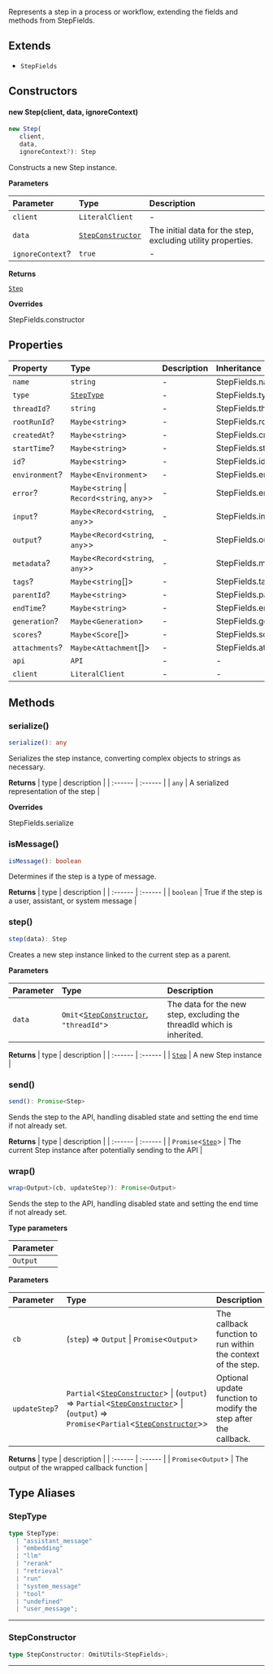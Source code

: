Represents a step in a process or workflow, extending the fields and methods from StepFields.

## Extends

- `StepFields`

## Constructors

#### new Step(client, data, ignoreContext)

```ts
new Step(
   client, 
   data, 
   ignoreContext?): Step
```

Constructs a new Step instance.

**Parameters**

| Parameter | Type | Description |
| :------ | :------ | :------ |
| `client` | `LiteralClient` | - |
| `data` | [`StepConstructor`](README.md#stepconstructor) | The initial data for the step, excluding utility properties. |
| `ignoreContext`? | `true` | - |

**Returns**

[`Step`](README.md#step)

**Overrides**

StepFields.constructor

## Properties

| Property | Type | Description | Inheritance |
| :------ | :------ | :------ | :------ |
| `name` | `string` | - | StepFields.name |
| `type` | [`StepType`](README.md#steptype) | - | StepFields.type |
| `threadId`? | `string` | - | StepFields.threadId |
| `rootRunId`? | `Maybe`\<`string`\> | - | StepFields.rootRunId |
| `createdAt`? | `Maybe`\<`string`\> | - | StepFields.createdAt |
| `startTime`? | `Maybe`\<`string`\> | - | StepFields.startTime |
| `id`? | `Maybe`\<`string`\> | - | StepFields.id |
| `environment`? | `Maybe`\<`Environment`\> | - | StepFields.environment |
| `error`? | `Maybe`\<`string` \| `Record`\<`string`, `any`\>\> | - | StepFields.error |
| `input`? | `Maybe`\<`Record`\<`string`, `any`\>\> | - | StepFields.input |
| `output`? | `Maybe`\<`Record`\<`string`, `any`\>\> | - | StepFields.output |
| `metadata`? | `Maybe`\<`Record`\<`string`, `any`\>\> | - | StepFields.metadata |
| `tags`? | `Maybe`\<`string`[]\> | - | StepFields.tags |
| `parentId`? | `Maybe`\<`string`\> | - | StepFields.parentId |
| `endTime`? | `Maybe`\<`string`\> | - | StepFields.endTime |
| `generation`? | `Maybe`\<`Generation`\> | - | StepFields.generation |
| `scores`? | `Maybe`\<`Score`[]\> | - | StepFields.scores |
| `attachments`? | `Maybe`\<`Attachment`[]\> | - | StepFields.attachments |
| `api` | `API` | - | - |
| `client` | `LiteralClient` | - | - |

## Methods

### serialize()

```ts
serialize(): any
```

Serializes the step instance, converting complex objects to strings as necessary.

**Returns**
| type | description |
| :------ | :------ |
| `any` | A serialized representation of the step |

**Overrides**

StepFields.serialize

### isMessage()

```ts
isMessage(): boolean
```

Determines if the step is a type of message.

**Returns**
| type | description |
| :------ | :------ |
| `boolean` | True if the step is a user, assistant, or system message |

### step()

```ts
step(data): Step
```

Creates a new step instance linked to the current step as a parent.

**Parameters**

| Parameter | Type | Description |
| :------ | :------ | :------ |
| `data` | `Omit`\<[`StepConstructor`](README.md#stepconstructor), `"threadId"`\> | The data for the new step, excluding the threadId which is inherited. |

**Returns**
| type | description |
| :------ | :------ |
| [`Step`](README.md#step) | A new Step instance |

### send()

```ts
send(): Promise<Step>
```

Sends the step to the API, handling disabled state and setting the end time if not already set.

**Returns**
| type | description |
| :------ | :------ |
| `Promise`\<[`Step`](README.md#step)\> | The current Step instance after potentially sending to the API |

### wrap()

```ts
wrap<Output>(cb, updateStep?): Promise<Output>
```

Sends the step to the API, handling disabled state and setting the end time if not already set.

**Type parameters**

| Parameter |
| :------ |
| `Output` |

**Parameters**

| Parameter | Type | Description |
| :------ | :------ | :------ |
| `cb` | (`step`) => `Output` \| `Promise`\<`Output`\> | The callback function to run within the context of the step. |
| `updateStep`? | `Partial`\<[`StepConstructor`](README.md#stepconstructor)\> \| (`output`) => `Partial`\<[`StepConstructor`](README.md#stepconstructor)\> \| (`output`) => `Promise`\<`Partial`\<[`StepConstructor`](README.md#stepconstructor)\>\> | Optional update function to modify the step after the callback. |

**Returns**
| type | description |
| :------ | :------ |
| `Promise`\<`Output`\> | The output of the wrapped callback function |

## Type Aliases

### StepType

```ts
type StepType: 
  | "assistant_message"
  | "embedding"
  | "llm"
  | "rerank"
  | "retrieval"
  | "run"
  | "system_message"
  | "tool"
  | "undefined"
  | "user_message";
```

***

### StepConstructor

```ts
type StepConstructor: OmitUtils<StepFields>;
```

***
